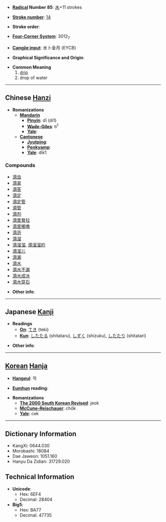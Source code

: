 * '''[[Wiktionary:Chinese radical index| Radical]] Number 85''': [[Wiktionary:Chinese radical index 水|水]]+11 strokes

* '''[[Wiktionary:Chinese total strokes index|Stroke number]]''': [[Wiktionary:Chinese total strokes index 14|14]]

* '''Stroke order''': 

* '''[[Wiktionary:Chinese four corner index|Four-Corner System]]''': 3012<sub>7</sub>

* '''[[Wiktionary:Chinese Cangjie index|Cangjie input]]''': 水卜金月 (EYCB)

* '''Graphical Significance and Origin''': 

* '''Common Meaning'''
*# [[drip]]
*# drop of water


----

== Chinese [[Hanzi]] ==

* '''Romanizations'''
** '''[[Mandarin]]'''
*** '''[[Pinyin]]''': dī (di1)
*** '''[[Wade-Giles]]''': ti<sup>1</sup>
*** '''[[Yale]]''': 
** '''[[Cantonese]]'''
*** '''[[Jyutping]]''':
*** '''[[Penkyamp]]''': 
*** '''[[Yale]]''': dik1

===Compounds===
*[[滴虫]]
*[[滴翠]]
*[[滴答]]
*[[滴定]]
*[[滴定管]]
*[[滴管]]
*[[滴剂]]
*[[滴里耷拉]]
*[[滴里嘟噜]]
*[[滴沥]]
*[[滴溜]]
*[[滴溜溜]], [[滴溜溜的]]
*[[滴溜儿]]
*[[滴漏]]
*[[滴水]]
*[[滴水不漏]]
*[[滴水成冰]]
*[[滴水穿石]]

* '''Other info''': 

----

== Japanese [[Kanji]] ==

* '''Readings'''
** '''[[On]]''': [[てき]] (teki)
** '''[[Kun]]''': [[したたる]] (shitataru), [[しずく]] (shizuku), [[したたり]] (shitatari)

* '''Other info''':  

----

== [[Korean]] [[Hanja]] ==

* '''[[Hangeul]]''': 적

* '''[[Eumhun]] reading''': 

* '''Romanizations'''
** '''[[The 2000 South Korean Revised Romanization|The 2000 South Korean Revised]]''': jeok
** '''[[McCune-Reischauer]]''': chŏk
** '''[[Yale]]''': cek

----

== Dictionary Information ==

* KangXi: 0644.030
* Morobashi: 18084
* Dae Jaweon: 1051.160
* Hanyu Da Zidian: 31729.020

== Technical Information ==

* '''Unicode''':
** Hex: 6EF4
** Decimal: 28404
* '''Big5''':
** Hex: BA77
** Decimal: 47735